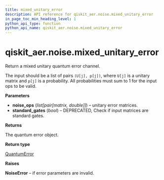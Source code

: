 ```yaml
---
title: mixed_unitary_error
description: API reference for qiskit_aer.noise.mixed_unitary_error
in_page_toc_min_heading_level: 1
python_api_type: function
python_api_name: qiskit_aer.noise.mixed_unitary_error
---
```


# qiskit\_aer.noise.mixed\_unitary\_error

<Function id="qiskit_aer.noise.mixed_unitary_error" isDedicatedPage={true} github="https://github.com/qiskit/qiskit-aer/tree/stable/0.11/qiskit_aer/noise/errors/standard_errors.py" signature="mixed_unitary_error(noise_ops, standard_gates=None)">
  Return a mixed unitary quantum error channel.

  The input should be a list of pairs `(U[j], p[j])`, where `U[j]` is a unitary matrix and `p[j]` is a probability. All probabilities must sum to 1 for the input ops to be valid.

  **Parameters**

  *   **noise\_ops** (*list\[pair\[matrix, double]]*) – unitary error matrices.
  *   **standard\_gates** (*bool*) – DEPRECATED, Check if input matrices are standard gates.

  **Returns**

  The quantum error object.

  **Return type**

  [QuantumError](qiskit_aer.noise.QuantumError "qiskit_aer.noise.QuantumError")

  **Raises**

  **NoiseError** – if error parameters are invalid.
</Function>

